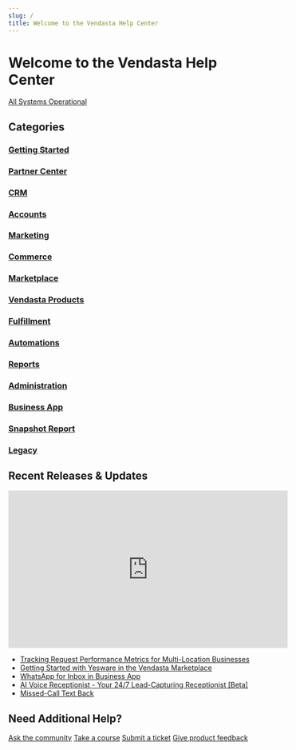 ```yaml
---
slug: /
title: Welcome to the Vendasta Help Center
---
```


# Welcome to the Vendasta Help Center

<div className="status-widget">
  <a href="https://vendasta.statuspage.io/" style={{ color: 'white' }}>
    <div>All Systems Operational</div>
  </a>
</div>

## Categories

<div className="category-grid">
  <div className="category-item">
    <a href="/getting-started">
      <h3>Getting Started</h3>
    </a>
  </div>
  <div className="category-item">
    <a href="/partner-center">
      <h3>Partner Center</h3>
    </a>
  </div>
  <div className="category-item">
    <a href="/crm">
      <h3>CRM</h3>
    </a>
  </div>
  <div className="category-item">
    <a href="/accounts">
      <h3>Accounts</h3>
    </a>
  </div>
  <div className="category-item">
    <a href="/marketing">
      <h3>Marketing</h3>
    </a>
  </div>
  <div className="category-item">
    <a href="/commerce">
      <h3>Commerce</h3>
    </a>
  </div>
  <div className="category-item">
    <a href="/marketplace">
      <h3>Marketplace</h3>
    </a>
  </div>
  <div className="category-item">
    <a href="/vendasta-products">
      <h3>Vendasta Products</h3>
    </a>
  </div>
  <div className="category-item">
    <a href="/fulfillment">
      <h3>Fulfillment</h3>
    </a>
  </div>
  <div className="category-item">
    <a href="/automations">
      <h3>Automations</h3>
    </a>
  </div>
  <div className="category-item">
    <a href="/reports">
      <h3>Reports</h3>
    </a>
  </div>
  <div className="category-item">
    <a href="/administration">
      <h3>Administration</h3>
    </a>
  </div>
  <div className="category-item">
    <a href="/business-app">
      <h3>Business App</h3>
    </a>
  </div>
  <div className="category-item">
    <a href="/snapshot-report">
      <h3>Snapshot Report</h3>
    </a>
  </div>
  <div className="category-item">
    <a href="/legacy">
      <h3>Legacy</h3>
    </a>
  </div>
</div>

## Recent Releases & Updates

<iframe 
  width="560" 
  height="315" 
  src="https://www.youtube.com/embed/pLneQdjOsJE?si=JqprExDAEgRmlbm9" 
  title="YouTube video player" 
  frameborder="0" 
  allow="accelerometer; autoplay; clipboard-write; encrypted-media; gyroscope; picture-in-picture; web-share" 
  referrerpolicy="strict-origin-when-cross-origin" 
  allowfullscreen
></iframe>

- [Tracking Request Performance Metrics for Multi-Location Businesses](/updates/tracking-request-performance-metrics)
- [Getting Started with Yesware in the Vendasta Marketplace](/vendasta-products/yesware/yesware)
- [WhatsApp for Inbox in Business App](/business-app/inbox/whatsapp-for-inbox)
- [AI Voice Receptionist - Your 24/7 Lead-Capturing Receptionist [Beta]](/business-app/administration/ai-voice-receptionist)
- [Missed-Call Text Back](/business-app/administration/missed-call-text-back)

## Need Additional Help?

<div className="help-options">
  <a className="button" href="https://www.facebook.com/groups/vendasta" target="_blank" rel="noopener">Ask the community</a>
  <a className="button" href="https://academy.vendasta.com/" target="_blank" rel="noopener">Take a course</a>
  <a className="button" href="https://support.vendasta.com/hc/en-us/requests/new">Submit a ticket</a>
  <a className="button" href="https://roadmap.vendasta.com" target="_blank" rel="noopener">Give product feedback</a>
</div>